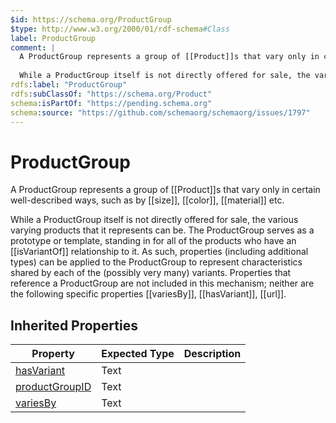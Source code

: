 ```yaml
---
$id: https://schema.org/ProductGroup
$type: http://www.w3.org/2000/01/rdf-schema#Class
label: ProductGroup
comment: |
  A ProductGroup represents a group of [[Product]]s that vary only in certain well-described ways, such as by [[size]], [[color]], [[material]] etc.
  
  While a ProductGroup itself is not directly offered for sale, the various varying products that it represents can be. The ProductGroup serves as a prototype or template, standing in for all of the products who have an [[isVariantOf]] relationship to it. As such, properties (including additional types) can be applied to the ProductGroup to represent characteristics shared by each of the (possibly very many) variants. Properties that reference a ProductGroup are not included in this mechanism; neither are the following specific properties [[variesBy]], [[hasVariant]], [[url]].
rdfs:label: "ProductGroup"
rdfs:subClassOf: "https://schema.org/Product"
schema:isPartOf: "https://pending.schema.org"
schema:source: "https://github.com/schemaorg/schemaorg/issues/1797"
---
```


# ProductGroup

A ProductGroup represents a group of [[Product]]s that vary only in certain well-described ways, such as by [[size]], [[color]], [[material]] etc.

While a ProductGroup itself is not directly offered for sale, the various varying products that it represents can be. The ProductGroup serves as a prototype or template, standing in for all of the products who have an [[isVariantOf]] relationship to it. As such, properties (including additional types) can be applied to the ProductGroup to represent characteristics shared by each of the (possibly very many) variants. Properties that reference a ProductGroup are not included in this mechanism; neither are the following specific properties [[variesBy]], [[hasVariant]], [[url]].

## Inherited Properties

| Property | Expected Type | Description |
| --- | --- | --- |
| [hasVariant](https://schema.org/hasVariant) | Text |  |
| [productGroupID](https://schema.org/productGroupID) | Text |  |
| [variesBy](https://schema.org/variesBy) | Text |  |
